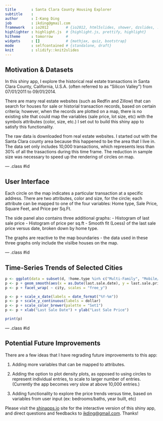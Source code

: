 ```yaml
---
title       : Santa Clara County Housing Explorer
subtitle    : 
author      : I-Kang Ding
job         : ikding@gmail.com
framework   : io2012        # {io2012, html5slides, shower, dzslides, ...}
highlighter : highlight.js  # {highlight.js, prettify, highlight}
hitheme     : tomorrow      # 
widgets     : []            # {mathjax, quiz, bootstrap}
mode        : selfcontained # {standalone, draft}
knit        : slidify::knit2slides
---
```


## Motivation & Datasets

In this shiny app, I explore the historical real estate transactions in Santa Clara County, California, U.S.A. (often referred to as "Silicon Valley") from 07/01/2011 to 09/01/2014. 

There are many real estate websites (such as Redfin and Zillow) that can search for houses for sale or historial transaction records, based on certain criteria; however, when the records are plotted on a map, there is no existing site that could map the variables (sale price, lot size, etc) with the symbols attributes (color, size, etc.) I set out to build this shiny app to satisfy this functionality. 

The raw data is downloaded from real estate websites. I started out with the Santa Clara county area because this happened to be the area that I live in. The data set only includes 10,000 transactions, which represents less than 30% of all the trasactions during this time frame. The reduction in sample size was necessary to speed up the rendering of circles on map.

--- .class #id 

## User Interface

Each circle on the map indicates a particular transaction at a specific address. There are two attributes, color and size, for the circle; each attribute can be mapped to one of the four variables: Home type, Sale Price, Square Feet, and Price per Sq.Ft.

The side panel also contains three additional graphs:
- Histogram of last sale price
- Histogram of price per sq.ft
- Smooth fit (Loess) of the last sale price versus date, broken down by home type.

The graphs are reactive to the map boundaries - the data used in these three graphs only include the visilbe houses on the map.

--- .class #id 

## Time-Series Trends of Selected Cities

````r
p <- ggplot(data = subset(d, !home.type %in% c("Multi-Family", "Mobile/Manufactured Home") & !city %in% c("Los Altos Hills", "Milpitas", "East Palo Alto", "Saratoga"))) + theme_bw()
p <- p + geom_smooth(aes(x = as.Date(last.sale.date), y = last.sale.price, color = home.type), method = 'loess')
p <- p + facet_wrap( ~ city, scales = "free_y")
````

````r
p <- p + scale_x_date(labels = date_format("%Y-%m"))
p <- p + scale_y_continuous(labels = dollar)
p <- p + scale_color_brewer(palette = "Set1")
p <- p + xlab("Last Sale Date") + ylab("Last Sale Price")
````

````r
print(p)

````

--- .class #id 


## Potential Future Improvements

There are a few ideas that I have regrading future improvements to this app:

1. Adding more variables that can be mapped to attributes.

2. Adding the option to plot density plots, as opposed to using circles to represent individual entries, to scale to larger number of entries. (Currently the app becomes very slow at above 10,000 entries.)

3. Adding functionality to explore the price trends versus time, based on variables from user input (ex: bedrooms/baths, year built, etc)

Please visit the [shinapps.io](http://ikding.shinyapps.io/Santa-Clara-County-Housing-Explorer/) site for the interactive version of this shiny app, and direct questions and feedbacks to [ikding@gmail.com](mailto:ikding@gmail.com). Thanks!

